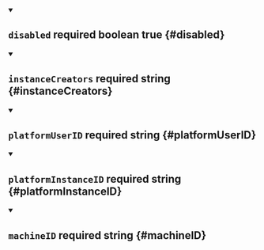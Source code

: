


<details className="config-field" data-expandable="false" open>
<summary>

## `disabled` <span className="config-field-required" data-required="false">required</span> <span className="config-field-type">boolean</span> <span className="config-field-default">true</span> <span className="config-field-enum"></span> {#disabled}



</summary>



</details>



<details className="config-field" data-expandable="false" open>
<summary>

## `instanceCreators` <span className="config-field-required" data-required="true">required</span> <span className="config-field-type">string</span> <span className="config-field-default"></span> <span className="config-field-enum"></span> {#instanceCreators}



</summary>



</details>



<details className="config-field" data-expandable="false" open>
<summary>

## `platformUserID` <span className="config-field-required" data-required="true">required</span> <span className="config-field-type">string</span> <span className="config-field-default"></span> <span className="config-field-enum"></span> {#platformUserID}



</summary>



</details>



<details className="config-field" data-expandable="false" open>
<summary>

## `platformInstanceID` <span className="config-field-required" data-required="true">required</span> <span className="config-field-type">string</span> <span className="config-field-default"></span> <span className="config-field-enum"></span> {#platformInstanceID}



</summary>



</details>



<details className="config-field" data-expandable="false" open>
<summary>

## `machineID` <span className="config-field-required" data-required="true">required</span> <span className="config-field-type">string</span> <span className="config-field-default"></span> <span className="config-field-enum"></span> {#machineID}



</summary>



</details>
